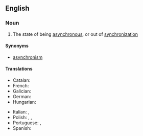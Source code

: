==English==

===Noun===
{{wikipedia}}
{{en-noun|~}}

# The state of being [[asynchronous]], or out of [[synchronization]]

====Synonyms====
* [[asynchronism]]

====Translations====
{{trans-top|asynchrony}}
* Catalan: {{t|ca|asincronisme}}
* French: {{t+|fr|asynchronisme|m}}
* Galician: {{t+|gl|asincronismo|m}}
* German: {{t|de|Asynchronie}}
* Hungarian: {{t|hu|aszinkronitás}}
{{trans-mid}}
* Italian: {{t|it|asincronia|f}}, {{t|it|asincronismo|m}}
* Polish: {{t|pl|asynchroniczność|f}}, {{t|pl|asynchron|m}} {{qualifier|in movies}}, {{t|pl|asynchronizm|m}}
* Portuguese: {{t+|pt|assincronia|f}}, {{t|pt|assincronismo|m}}
* Spanish: {{t|es|asincronismo}}
{{trans-bottom}}